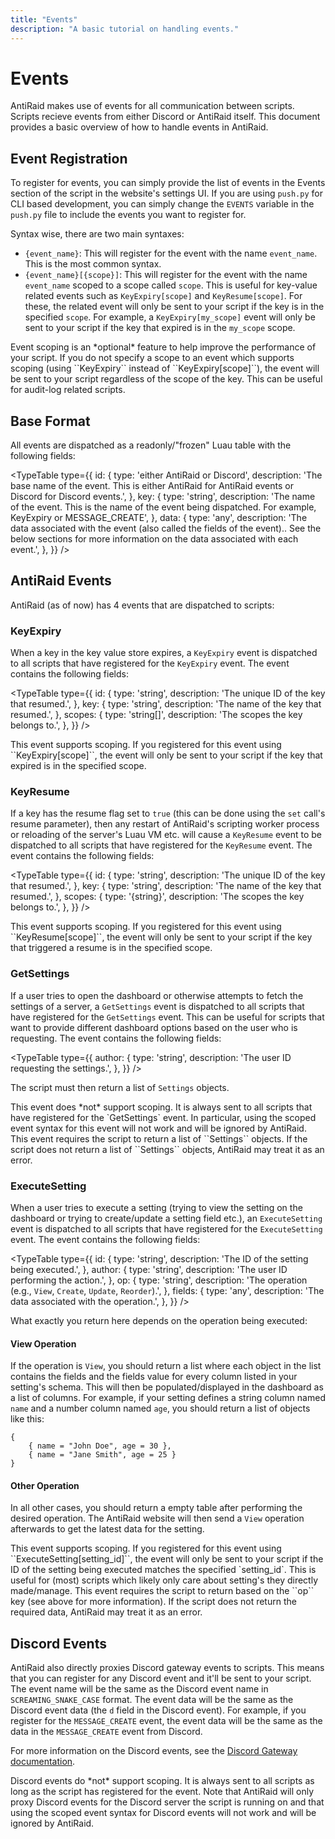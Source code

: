 ```yaml
---
title: "Events"
description: "A basic tutorial on handling events."
---
```


# Events

AntiRaid makes use of events for all communication between scripts. Scripts recieve events from either Discord or AntiRaid itself. This document provides a basic overview of how to handle events in AntiRaid.

## Event Registration

To register for events, you can simply provide the list of events in the Events section of the script in the website's settings UI. If you are using `push.py` for CLI based development, you can simply change the `EVENTS` variable in the `push.py` file to include the events you want to register for.

Syntax wise, there are two main syntaxes:

- `{event_name}`: This will register for the event with the name `event_name`. This is the most common syntax.
- `{event_name}[{scope}]`: This will register for the event with the name `event_name` scoped to a scope called `scope`. This is useful for key-value related events such as `KeyExpiry[scope]` and `KeyResume[scope]`. For these, the related event will only be sent to your script if the key is in the specified `scope`. For example, a `KeyExpiry[my_scope]` event will only be sent to your script if the key that expired is in the `my_scope` scope.

<Callout title="Note" type="info">
  Event scoping is an *optional* feature to help improve the performance of your script. If you do not specify a scope to an event which supports scoping (using ``KeyExpiry`` instead of ``KeyExpiry[scope]``), the event will be sent to your script regardless of the scope of the key. This can be useful for audit-log related scripts.
</Callout>

## Base Format

All events are dispatched as a readonly/"frozen" Luau table with the following fields:

<TypeTable
type={{
    id: {
      type: 'either AntiRaid or Discord',
      description: 'The base name of the event. This is either AntiRaid for AntiRaid events or Discord for Discord events.',
    },
    key: {
      type: 'string',
      description: 'The name of the event. This is the name of the event being dispatched. For example, KeyExpiry or MESSAGE_CREATE',
    },
    data: {
      type: 'any',
      description: 'The data associated with the event (also called the fields of the event).. See the below sections for more information on the data associated with each event.',
    },
  }}
/>

## AntiRaid Events

AntiRaid (as of now) has 4 events that are dispatched to scripts:

### KeyExpiry

When a key in the key value store expires, a `KeyExpiry` event is dispatched to all scripts that have registered for the `KeyExpiry` event. The event contains the following fields:

<TypeTable
type={{
    id: {
      type: 'string',
      description: 'The unique ID of the key that resumed.',
    },
    key: {
      type: 'string',
      description: 'The name of the key that resumed.',
    },
    scopes: {
      type: 'string[]',
      description: 'The scopes the key belongs to.',
    },
  }}
/>

<Callout title="Scoping Support" type="info">
  This event supports scoping. If you registered for this event using ``KeyExpiry[scope]``, the event will only be sent to your script if the key that expired is in the specified scope.
</Callout>

### KeyResume

If a key has the resume flag set to `true` (this can be done using the `set` call's resume parameter), then any restart of AntiRaid's scripting worker process or reloading of the server's Luau VM etc. will cause a `KeyResume` event to be dispatched to all scripts that have registered for the `KeyResume` event. The event contains the following fields:

<TypeTable
type={{
    id: {
      type: 'string',
      description: 'The unique ID of the key that resumed.',
    },
    key: {
      type: 'string',
      description: 'The name of the key that resumed.',
    },
    scopes: {
      type: '{string}',
      description: 'The scopes the key belongs to.',
    },
  }}
/>

<Callout title="Scoping Support" type="info">
  This event supports scoping. If you registered for this event using ``KeyResume[scope]``, the event will only be sent to your script if the key that triggered a resume is in the specified scope.
</Callout>

### GetSettings

If a user tries to open the dashboard or otherwise attempts to fetch the settings of a server, a `GetSettings` event is dispatched to all scripts that have registered for the `GetSettings` event. This can be useful for scripts that want to provide different dashboard options based on the user who is requesting. The event contains the following fields:

<TypeTable
type={{
    author: {
      type: 'string',
      description: 'The user ID requesting the settings.',
    },
  }}
/>

The script must then return a list of `Settings` objects.

<Callout title="No Scoping Support" type="warning">
  This event does *not* support scoping. It is always sent to all scripts that have registered for the `GetSettings` event. In particular, using the scoped event syntax for this event will not work and will be ignored by AntiRaid.
</Callout>

<Callout title="Return Required" type="info">
  This event requires the script to return a list of ``Settings`` objects. If the script does not return a list of ``Settings`` objects, AntiRaid may treat it as an error.
</Callout>

### ExecuteSetting

When a user tries to execute a setting (trying to view the setting on the dashboard or trying to create/update a setting field etc.), an `ExecuteSetting` event is dispatched to all scripts that have registered for the `ExecuteSetting` event. The event contains the following fields:

<TypeTable
type={{
    id: {
      type: 'string',
      description: 'The ID of the setting being executed.',
    },
    author: {
      type: 'string',
      description: 'The user ID performing the action.',
    },
    op: {
      type: 'string',
      description: 'The operation (e.g., `View`, `Create`, `Update`, `Reorder`).',
    },
    fields: {
      type: 'any',
      description: 'The data associated with the operation.',
    },
  }}
/>

What exactly you return here depends on the operation being executed:

#### View Operation

If the operation is `View`, you should return a list where each object in the list contains the fields and the fields value for every column listed in your setting's schema. This will then be populated/displayed in the dashboard as a list of columns. For example, if your setting defines a string column named `name` and a number column named `age`, you should return a list of objects like this:

```luau
{
    { name = "John Doe", age = 30 },
    { name = "Jane Smith", age = 25 }
}
```

#### Other Operation

In all other cases, you should return a empty table after performing the desired operation. The AntiRaid website will then send a `View` operation afterwards to get the latest data for the setting.

<Callout title="Scoping Support" type="info">
  This event supports scoping. If you registered for this event using ``ExecuteSetting[setting_id]``, the event will only be sent to your script if the ID of the setting being executed matches the specified `setting_id`. This is useful for (most) scripts which likely only care about setting's they directly made/manage.
</Callout>

<Callout title="Return Required" type="info">
  This event requires the script to return based on the ``op`` key (see above for more information). If the script does not return the required data, AntiRaid may treat it as an error.
</Callout>

## Discord Events

AntiRaid also directly proxies Discord gateway events to scripts. This means that you can register for any Discord event and it'll be sent to your script. The event name will be the same as the Discord event name in `SCREAMING_SNAKE_CASE` format. The event data will be the same as the Discord event data (the `d` field in the Discord event). For example, if you register for the `MESSAGE_CREATE` event, the event data will be the same as the data in the `MESSAGE_CREATE` event from Discord.

For more information on the Discord events, see the [Discord Gateway documentation](https://discord.com/developers/docs/topics/gateway#events).

<Callout title="No Scoping Support" type="warning">
  Discord events do *not* support scoping. It is always sent to all scripts as long as the script has registered for the event. Note that AntiRaid will only proxy Discord events for the Discord server the script is running on and that using the scoped event syntax for Discord events will not work and will be ignored by AntiRaid.
</Callout>
